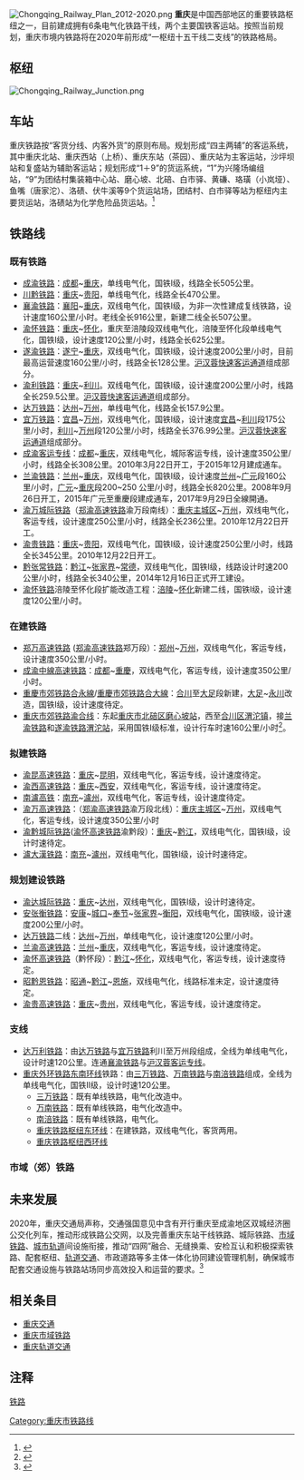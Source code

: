 [[File:Chongqing_Railway_Plan_2012-2020.png|thumb]]
'''重庆'''是中国西部地区的重要铁路枢纽之一，目前建成拥有6条电气化铁路干线，两个主要国铁客运站。按照当前规划，重庆市境内铁路将在2020年前形成“一枢纽十五干线二支线”的铁路格局。

==枢纽==
[[File:Chongqing_Railway_Junction.png|thumb]]
{{主|重庆铁路枢纽}}

== 车站 ==
重庆铁路按“客货分线、内客外货”的原则布局。规划形成“四主两辅”的客运系统，其中重庆北站、重庆西站（上桥）、重庆东站（茶园）、重庆站为主客运站，沙坪坝站和复盛站为辅助客运站；规划形成“1＋9”的货运系统，“1”为兴隆场编组站，“9”为团结村集装箱中心站、磨心坡、北碚、白市驿、黄磏、珞璜（小岚垭）、鱼嘴（唐家沱）、洛碛、伏牛溪等9个货运站场，团结村、白市驿等站为枢纽内主要货运站，洛碛站为化学危险品货运站。<ref name="重庆市城乡总体规划">{{cite news|url=http://www.cqupb.gov.cn/2008new/content.aspx?id=24857|title=重庆市城乡总体规划（2007-2020年）》（2011年修订）概况|publisher=重庆市规划局|date=2011-11-18|accessdate=2011-11-20|deadurl=yes|archiveurl=https://web.archive.org/web/20111204032156/http://www.cqupb.gov.cn/2008new/content.aspx?id=24857|archivedate=2011-12-04}}{{zh-hans}}</ref>

{{主|重庆铁路车站列表}}
{{重庆铁路车站列表}}

==铁路线==
=== 既有铁路 ===
*[[成渝铁路|成渝铁路]]：[[成都|成都]]~[[重庆|重庆]]，单线电气化，国铁I级，线路全长505公里。
*[[川黔铁路|川黔铁路]]：[[重庆|重庆]]~[[贵阳|贵阳]]，单线电气化，线路全长470公里。
*[[襄渝铁路|襄渝铁路]]：[[襄阳|襄阳]]~[[重庆|重庆]]，双线电气化，国铁I级，为非一次性建成复线铁路，设计速度160公里/小时。老线全长916公里，新建二线全长507公里。
*[[渝怀铁路|渝怀铁路]]：[[重庆|重庆]]~[[怀化|怀化]]，重庆至涪陵段双线电气化，涪陵至怀化段单线电气化，国铁I级，设计速度120公里/小时，线路全长625公里。
*[[遂渝铁路|遂渝铁路]]：[[遂宁|遂宁]]~[[重庆|重庆]]，双线电气化，国铁I级，设计速度200公里/小时，目前最高运营速度160公里/小时，线路全长128公里。[[沪汉蓉快速客运通道|沪汉蓉快速客运通道]]组成部分。
*[[渝利铁路|渝利铁路]]：[[重庆|重庆]]~[[利川|利川]]。双线电气化，国铁I级，设计速度200公里/小时，线路全长259.5公里。[[沪汉蓉快速客运通道|沪汉蓉快速客运通道]]组成部分。
*[[达万铁路|达万铁路]]：[[达州|达州]]~[[万州|万州]]，单线电气化，线路全长157.9公里。
*[[宜万铁路|宜万铁路]]：[[宜昌|宜昌]]~[[万州|万州]]，双线电气化，国铁I级，设计速度[[宜昌|宜昌]]~[[利川|利川]]段175公里/小时，[[利川|利川]]~[[万州|万州]]段120公里/小时，线路全长376.99公里。[[沪汉蓉快速客运通道|沪汉蓉快速客运通道]]组成部分。
*[[成渝客运专线|成渝客运专线]]：[[成都|成都]]~[[重庆|重庆]]，双线电气化，城际客运专线，设计速度350公里/小时，线路全长308公里。2010年3月22日开工，于2015年12月建成通车。
*[[兰渝铁路|兰渝铁路]]：[[兰州|兰州]]~[[重庆|重庆]]，双线电气化，国铁I级，设计速度[[兰州|兰州]]~[[广元|广元]]段160公里/小时，[[广元|广元]]~[[重庆|重庆]]段200~250 公里/小时，线路全长820公里。2008年9月26日开工，2015年广元至重慶段建成通车，2017年9月29日全線開通。
*[[渝万城际铁路|渝万城际铁路]]（[[郑渝高速铁路|郑渝高速铁路]]渝万段南线）：[[重庆主城区|重庆主城区]]~[[万州|万州]]，双线电气化，客运专线，设计速度250公里/小时，线路全长236公里。2010年12月22日开工。
*[[渝贵铁路|渝贵铁路]]：[[重庆|重庆]]~[[贵阳|贵阳]]，双线电气化，国铁I级，设计速度250公里/小时，线路全长345公里。2010年12月22日开工。
*[[黔张常铁路|黔张常铁路]]：[[黔江|黔江]]~[[张家界|张家界]]~[[常德|常德]]，双线电气化，国铁I级，线路设计时速200公里/小时，线路全长340公里，2014年12月16日正式开工建设。
*[[渝怀铁路|渝怀铁路]]涪陵至怀化段扩能改造工程：[[涪陵|涪陵]]~[[怀化|怀化]]新建二线，国铁I级，设计速度120公里/小时。
=== 在建铁路 ===
{{重庆未来建设}}
*[[郑万高速铁路|郑万高速铁路]] ([[郑渝高速铁路|郑渝高速铁路]]郑万段）：[[郑州|郑州]]~[[万州|万州]]，双线电气化，客运专线，设计速度350公里/小时。
*[[成渝中線高速铁路|成渝中線高速铁路]]：[[成都|成都]]~[[重慶|重慶]]，双线电气化，客运专线，设计速度350公里/小时。
*[[重慶市郊铁路合永線|重慶市郊铁路合永線]]/[[重慶市郊铁路合大線|重慶市郊铁路合大線]]：[[合川|合川]]至[[大足|大足]]段新建，[[大足|大足]]~[[永川|永川]]改造，国铁I级，设计速度待定。
*[[重庆市郊铁路渝合线|重庆市郊铁路渝合线]]：东起[[重庆市|重庆市]][[北碚区|北碚区]][[磨心坡站|磨心坡站]]，西至[[合川区|合川区]][[渭沱镇|渭沱镇]]，接[[兰渝铁路|兰渝铁路]]和[[遂渝铁路|遂渝铁路]][[渭沱站|渭沱站]]，采用国铁I级标准，设计行车时速160公里/小时<ref>{{Cite web|title=市郊铁路磨心坡至合川线一期工程招标 全线将设五个车站_重庆市合川区人民政府|url=http://www.hc.gov.cn/xxgk/zjdt/201912/t20191226_3355035.html|access-date=2021-12-26|work=www.hc.gov.cn|archive-date=2021-12-26|archive-url=https://web.archive.org/web/20211226064756/http://www.hc.gov.cn/xxgk/zjdt/201912/t20191226_3355035.html|dead-url=no}}</ref>。

=== 拟建铁路 ===
{{重庆未来建设}}
*[[渝昆高速铁路|渝昆高速铁路]]：[[重庆|重庆]]~[[昆明|昆明]]，双线电气化，客运专线，设计速度待定。
*[[渝西高速铁路|渝西高速铁路]]：[[重庆|重庆]]~[[西安|西安]]，双线电气化，客运专线，设计速度待定。
*[[南瀘高铁|南瀘高铁]]：[[南充|南充]]~[[瀘州|瀘州]]，双线电气化，客运专线，设计速度待定。
*[[渝万高速铁路|渝万高速铁路]]：（[[郑渝高速铁路|郑渝高速铁路]]渝万段北线）：[[重庆主城区|重庆主城区]]~[[万州|万州]]，双线电气化，客运专线，设计速度350公里/小时
*[[渝黔城际铁路|渝黔城际铁路]]([[渝怀高速铁路|渝怀高速铁路]]渝黔段）：[[重庆主城区|重庆]]~[[黔江|黔江]]，双线电气化，国铁I级，设计时速待定。
*[[瀘大漢铁路|瀘大漢铁路]]：[[南充|南充]]~[[瀘州|瀘州]]，双线电气化，国铁I级，设计时速待定。

=== 规划建设铁路 ===
{{重庆未来建设}}
*[[渝达城际铁路|渝达城际铁路]]：[[重庆|重庆]]~[[达州|达州]]，双线电气化，国铁I级，设计时速待定。
*[[安张衡铁路|安张衡铁路]]：[[安康|安康]]~[[城口|城口]]~[[奉节|奉节]]~[[张家界|张家界]]~[[衡阳|衡阳]]，双线电气化，国铁I级，设计速度200公里/小时。
*[[达万铁路|达万铁路]]二线：[[达州|达州]]~[[万州|万州]]，单线电气化，设计速度120公里/小时。
*[[兰渝高速铁路|兰渝高速铁路]]：[[兰州|兰州]]~[[重庆|重庆]]，双线电气化，客运专线，设计速度待定。
*[[渝怀高速铁路|渝怀高速铁路]]（黔怀段）：[[黔江|黔江]]~[[怀化|怀化]]，双线电气化，客运专线，设计速度待定。
*[[昭黔恩铁路|昭黔恩铁路]]：[[昭通|昭通]]~[[黔江|黔江]]~[[恩施|恩施]]，双线电气化，线路标准未定，设计速度待定。
*[[渝贵高速铁路|渝贵高速铁路]]：[[重庆|重庆]]~[[贵州|贵州]]，双线电气化，客运专线，设计速度待定。
===支线===
*[[达万利铁路|达万利铁路]]：由[[达万铁路|达万铁路]]与[[宜万铁路|宜万铁路]]利川至万州段组成，全线为单线电气化，设计时速120公里。连通[[襄渝铁路|襄渝铁路]]与[[沪汉蓉客运专线|沪汉蓉客运专线]]。
*[[重庆外环铁路东南环线|重庆外环铁路东南环线]]铁路：由[[三万铁路|三万铁路]]、[[万南铁路|万南铁路]]与[[南涪铁路|南涪铁路]]组成，全线为单线电气化，国铁II级，设计时速120公里。
**[[三万铁路|三万铁路]]：既有单线铁路，电气化改造中。
**[[万南铁路|万南铁路]]：既有单线铁路，电气化改造中。
**[[南涪铁路|南涪铁路]]：既有单线铁路，电气化。
**[[重庆铁路枢纽东环线|重庆铁路枢纽东环线]]：在建铁路，双线电气化，客货两用。
**[[重庆铁路枢纽西环线|重庆铁路枢纽西环线]]
===市域（郊）铁路===
{{主|重庆市域铁路}}
{{主|重庆公交化列车}}

==未来发展==
2020年，重庆交通局声称，交通强国意见中含有开行重庆至成渝地区双城经济圈公交化列车，推动形成铁路公交网，以及完善重庆东站干线铁路、城际铁路、[[重庆市郊铁路|市域铁路]]、[[重庆轨道交通|城市轨道]]间设施衔接，推动“四网”融合、无缝换乘、安检互认和积极探索铁路、配套枢纽、[[重庆轨道交通|轨道交通]]、市政道路等多主体一体化协同建设管理机制，确保城市配套交通设施与铁路站场同步高效投入和运营的要求。<ref>{{cite web|url=https://jtj.cq.gov.cn/sy_240/bmdt/202009/t20200907_7855582.html|archive-url=http://www.freezepage.com/1608985306XVAYNOFGBJ|archive-date=2020-12-26|publisher=重庆交通局|title=解读重庆交通强国建设试点五大任务|dead-url=no}}</ref>

==相关条目==
*[[重庆交通|重庆交通]]
*[[重庆市域铁路|重庆市域铁路]]
*[[重庆轨道交通|重庆轨道交通]]

==注释==
{{reflist}}
{{重庆铁路}}
{{重庆市}}{{中国一级行政区铁路运输}}
[[Category:重庆市铁路线|Category:重庆市铁路线]]
[[分类:重庆交通|铁路]]
